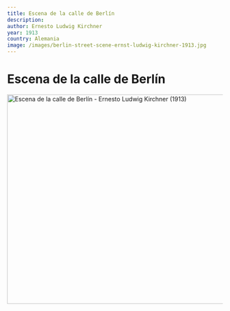 ```yaml
---
title: Escena de la calle de Berlín
description:
author: Ernesto Ludwig Kirchner
year: 1913
country: Alemania
image: /images/berlin-street-scene-ernst-ludwig-kirchner-1913.jpg
---
```


# Escena de la calle de Berlín

<Image className="w-full" width="1080" height="489" src="/images/berlin-street-scene-ernst-ludwig-kirchner-1913.jpg"
       alt="Escena de la calle de Berlín - Ernesto Ludwig Kirchner (1913)"
       caption="Escena de la calle de Berlín - Ernesto Ludwig Kirchner (1913)"/>
